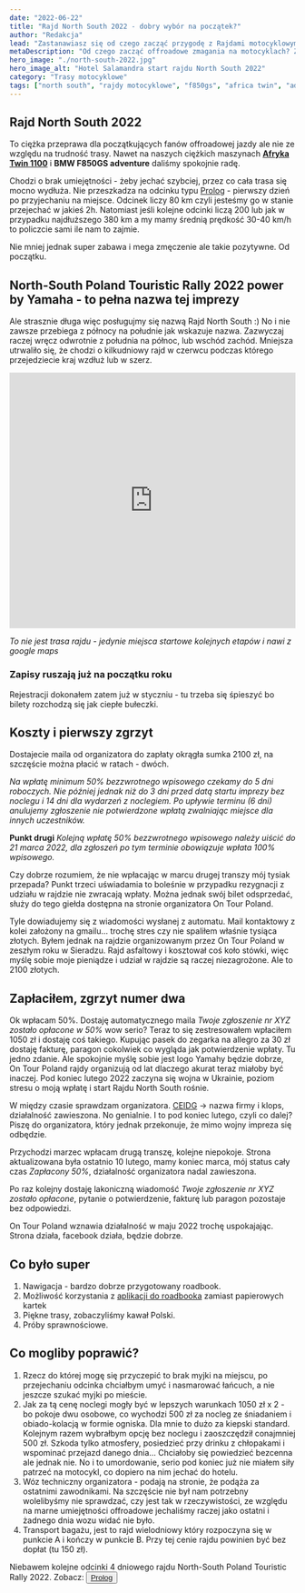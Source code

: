 ```yaml
---
date: "2022-06-22"
title: "Rajd North South 2022 - dobry wybór na początek?"
author: "Redakcja"
lead: "Zastanawiasz się od czego zacząć przygodę z Rajdami motocyklowymi? North South to rajd offroadowy najdłuższy jaki znajduje się w ofercie On Tour Poland firmy organizującej szereg rajdów w Polsce objętych patronatem Yamahy. Czy to dobry wybór na początek przygody z offroadowymi rajdami motocyklowymi? Zapraszamy do zapoznania się z naszymi wrażeniami z imprezy."
metaDescription: "Od czego zacząć offroadowe zmagania na motocyklach? Zastanawiasz się czy Rajd North South to dobry wybór? Zapoznaj się z naszymi wrażeniami z tej imprezy edycji 2022 r."
hero_image: "./north-south-2022.jpg"
hero_image_alt: "Hotel Salamandra start rajdu North South 2022"
category: "Trasy motocyklowe"
tags: ["north south", "rajdy motocyklowe", "f850gs", "africa twin", "adventure", "honda", "bmw"]
---
```

## Rajd North South 2022
To ciężka przeprawa dla początkujących fanów offroadowej jazdy ale nie ze względu na trudność trasy. Nawet na naszych ciężkich maszynach **<a href="/moto-test/nowa-honda-afryka-twin-adventure-sport-crf1100l/">Afryka Twin 1100</a>** i **BMW F850GS adventure** daliśmy spokojnie radę.

Chodzi o brak umiejętności - żeby jechać szybciej, przez co cała trasa się mocno wydłuża.
Nie przeszkadza na odcinku typu [Prolog](/trasy-motocyklowe/north-south-2022/prolog) - pierwszy dzień po przyjechaniu na miejsce.
Odcinek liczy 80 km czyli jesteśmy go w stanie przejechać w jakieś 2h.
Natomiast jeśli kolejne odcinki liczą 200 lub jak w przypadku najdłuższego 380 km a my mamy średnią prędkość 30-40 km/h to policzcie sami ile nam to zajmie.

Nie mniej jednak super zabawa i mega zmęczenie ale takie pozytywne. Od początku.

## North-South Poland Touristic Rally 2022 power by Yamaha - to pełna nazwa tej imprezy
Ale strasznie długa więc posługujmy się nazwą Rajd North South :)
No i nie zawsze przebiega z północy na południe jak wskazuje nazwa. Zazwyczaj raczej wręcz odwrotnie z południa na północ, lub wschód zachód. Mniejsza utrwaliło się, że chodzi o kilkudniowy rajd w czerwcu podczas którego przejedziecie kraj wzdłuż lub w szerz.
<iframe src="https://www.google.com/maps/embed?pb=!1m40!1m12!1m3!1d2555444.310895019!2d20.489503888058746!3d51.282581945499714!2m3!1f0!2f0!3f0!3m2!1i1024!2i768!4f13.1!4m25!3e1!4m5!1s0x473c0a6755625d6d%3A0xab9f6e7b96a077ac!2sHotel%20Salamandra%2C%20Hoczew%20155%2C%2038-604%20Lesko!3m2!1d49.4418502!2d22.346027199999998!4m5!1s0x473cd48b02be7d33%3A0xab4677ef0e05743f!2sHotel%20Galicja%2C%20Podl%C4%85dzie%2C%2037-410%20W%C3%B3lka%20Tanewska!3m2!1d50.4970894!2d22.2887707!4m5!1s0x47227d862b899f81%3A0x6ab896f51d1c81b5!2sPT%20%22Zajazd%20Piastowski%22%20Sp.%20z%20o.o.%2C%20S%C5%82oneczna%203%2C%2024-120%20Kazimierz%20Dolny!3m2!1d51.308856!2d21.948547899999998!4m5!1s0x46dff8117ca03a4d%3A0xfeeb23b1fe92dcb4!2sRoz%C5%82ogi.%20Centrum%20Konferencyjno%20-%20Bankietowe%2C%2016-040%20Gr%C3%B3dek!3m2!1d53.10601!2d23.5641331!5e0!3m2!1spl!2spl!4v1659426665781!5m2!1spl!2spl" width="100%" height="450" style="border:0;" allowfullscreen="" loading="lazy" referrerpolicy="no-referrer-when-downgrade"></iframe>

*To nie jest trasa rajdu - jedynie miejsca startowe kolejnych etapów i nawi z google maps*

### Zapisy ruszają już na początku roku
Rejestracji dokonałem zatem już w styczniu - tu trzeba się śpieszyć bo bilety rozchodzą się jak ciepłe bułeczki.

## Koszty i pierwszy zgrzyt
Dostajecie maila od organizatora do zapłaty okrągła sumka 2100 zł, na szczęście można płacić w ratach - dwóch.

*Na wpłatę minimum 50% bezzwrotnego wpisowego  czekamy do 5 dni roboczych. Nie później jednak niż do 3 dni przed datą startu imprezy bez noclegu i 14 dni dla wydarzeń z noclegiem. Po upływie terminu (6 dni) anulujemy zgłoszenie nie potwierdzone wpłatą zwalniając miejsce dla innych uczestników.*

**Punkt drugi**
*Kolejną wpłatę 50% bezzwrotnego wpisowego należy uiścić do 21 marca 2022, dla zgłoszeń po tym terminie obowiązuje wpłata 100% wpisowego.*

Czy dobrze rozumiem, że nie wpłacając w marcu drugej transzy mój tysiak przepada? Punkt trzeci uświadamia to boleśnie w przypadku rezygnacji z udziału w rajdzie nie zwracają wpłaty. Można jednak swój bilet odsprzedać, służy do tego giełda dostępna na stronie organizatora On Tour Poland.

Tyle dowiadujemy się z wiadomości wysłanej z automatu. Mail kontaktowy z kolei założony na gmailu... trochę stres czy nie spaliłem właśnie tysiąca złotych. Byłem jednak na rajdzie organizowanym przez On Tour Poland w zeszłym roku w Sieradzu. Rajd asfaltowy i kosztował coś koło stówki, więc myślę sobie moje pieniądze i udział w rajdzie są raczej niezagrożone. Ale to 2100 złotych.

## Zapłaciłem, zgrzyt numer dwa
Ok wpłacam 50%. Dostaję automatycznego maila *Twoje zgłoszenie nr XYZ zostało opłacone w 50%* wow serio?
Teraz to się zestresowałem wpłaciłem 1050 zł i dostaję coś takiego. Kupując pasek do zegarka na allegro za 30 zł dostaję fakturę, paragon cokolwiek co wygląda jak potwierdzenie wpłaty. Tu jedno zdanie. Ale spokojnie myślę sobie jest logo Yamahy będzie dobrze, On Tour Poland rajdy organizują od lat dlaczego akurat teraz miałoby być inaczej. Pod koniec lutego 2022 zaczyna się wojna w Ukrainie, poziom stresu o moją wpłatę i start Rajdu North South rośnie.

W między czasie sprawdzam organizatora. [CEIDG](https://aplikacja.ceidg.gov.pl/ceidg/ceidg.public.ui/search.aspx) -> nazwa firmy i klops, działalność zawieszona. No genialnie. I to pod koniec lutego, czyli co dalej? Piszę do organizatora, który jednak przekonuje, że mimo wojny impreza się odbędzie.

Przychodzi marzec wpłacam drugą transzę, kolejne niepokoje. Strona aktualizowana była ostatnio 10 lutego, mamy koniec marca, mój status cały czas *Zapłacony 50%*, działalność organizatora nadal zawieszona.

Po raz kolejny dostaję lakoniczną wiadomość *Twoje zgłoszenie nr XYZ zostało opłacone*, pytanie o potwierdzenie, fakturę lub paragon pozostaje bez odpowiedzi.

On Tour Poland wznawia działalność w maju 2022 trochę uspokajając. Strona działa, facebook działa, będzie dobrze.

## Co było super
1. Nawigacja - bardzo dobrze przygotowany roadbook.
2. Możliwość korzystania z [aplikacji do roadbooka](https://play.google.com/store/apps/details?id=pl.easyrally.roadbook.pro&hl=pl) zamiast papierowych kartek
3. Piękne trasy, zobaczyliśmy kawał Polski.
4. Próby sprawnościowe.

## Co mogliby poprawić?
1. Rzecz do której mogę się przyczepić to brak myjki na miejscu, po przejechaniu odcinka chciałbym umyć i nasmarować łańcuch, a nie jeszcze szukać myjki po mieście.
2. Jak za tą cenę noclegi mogły być w lepszych warunkach
1050 zł x 2 - bo pokoje dwu osobowe, co wychodzi 500 zł za nocleg ze śniadaniem i obiado-kolacją w formie ogniska. Dla mnie to dużo za kiepski standard. Kolejnym razem wybrałbym opcję bez noclegu i zaoszczędził conajmniej 500 zł. Szkoda tylko atmosfery, posiedzieć przy drinku z chłopakami i wspominać przejazd danego dnia... Chciałoby się powiedzieć bezcenna ale jednak nie. No i to umordowanie, serio pod koniec już nie miałem siły patrzeć na motocykl, co dopiero na nim jechać do hotelu.
3. Wóz techniczny organizatora - podają na stronie, że podąża za ostatnimi zawodnikami. Na szczęście nie był nam potrzebny wolelibyśmy nie sprawdzać, czy jest tak w rzeczywistości, ze względu na marne umiejętności offroadowe jechaliśmy raczej jako ostatni i żadnego dnia wozu widać nie było.
4. Transport bagażu, jest to rajd wielodniowy który rozpoczyna się w punkcie A i kończy w punkcie B. Przy tej cenie rajdu powinien być bez dopłat (tu 150 zł).

Niebawem kolejne odcinki 4 dniowego rajdu North-South Poland Touristic Rally 2022.
Zobacz:
<button className="button"><a href="/trasy-motocyklowe/north-south-2022/prolog">Prolog</a></button>